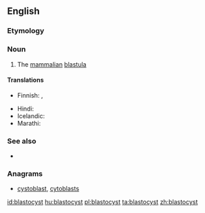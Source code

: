 ==English==

===Etymology===
{{prefix|blasto|cyst|lang=en}}

===Noun===
{{en-noun}}

# {{context|biology|lang=en}} The [[mammalian]] [[blastula]]

====Translations====
{{trans-top|mammalian blastula}}
* Finnish: {{t|fi|alkiorakkula}}, {{t|fi|blastokysti}}
{{trans-mid}}
* Hindi: {{t|hi|कोरकपुटी|tr=kōrakapuṭī|sc=Deva}}
* Icelandic: {{t|is|kímblaðra|f}}
* Marathi: {{t|mr|कोरकपुटी|tr=kōrakapuṭī|sc=Deva}}
{{trans-bottom}}

===See also===
* {{pedia}}

===Anagrams===
* [[cystoblast#English|cystoblast]], [[cytoblasts#English|cytoblasts]]

[[id:blastocyst]]
[[hu:blastocyst]]
[[pl:blastocyst]]
[[ta:blastocyst]]
[[zh:blastocyst]]